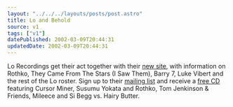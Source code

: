 ```yaml
---
layout: "../../../layouts/posts/post.astro"
title: Lo and Behold
source: v1
tags: ["v1"]
datePublished: 2002-03-09T20:44:31
updatedDate: 2002-03-09T20:44:31
---
```


Lo Recordings get their act together with their [new site][1], with information on Rothko, They Came From The Stars (I Saw Them), Barry 7, Luke Vibert and the rest of the Lo roster. Sign up to their [mailing list][2] and receive a [free CD][3] featuring Cursor Miner, Susumu Yokata and Rothko, Tom Jenkinson & Friends, Mileece and Si Begg vs. Hairy Butter.

[1]: http://www.lorecordings.com/ "no info the forthcoming Cursor Miner album, alas."
[2]: http://www.lorecordings.com/loandbehold/
[3]: http://www.lorecordings.com/various/behold.html "Lo and Behold"
